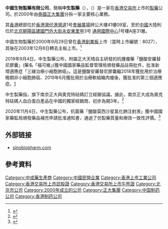 '''中國生物製藥有限公司'''，簡稱'''中生製藥'''（'''{{lang-en|Sino Biopharmaceutical Limited}}'''），（{{sehk|1177}}）是一家在[[香港交易所|香港交易所]]上市的[[製藥|製藥]]公司。於2000年由[[泰國|泰國]][[正大集團|正大集團]]分拆一家主要核心業務。{{fact|主要生產大容量注射劑、大容量注射劑(非PVC)、小容量注射劑、片劑、胶囊、颗粒劑、散劑等藥物。}}

其[[香港|香港]]總部位於[[香港|香港]][[灣仔|灣仔]][[港灣道|港灣道]]1号[[會展廣場|會展廣場]]辨公大樓41樓09室，至於[[中國|中國]]大陸則位於[[北京|北京]][[朝陽區|朝陽區]][[建國門外大街|建國門外大街]][[永安東里甲|永安東里甲]]3号 [[通用國際中心|通用國際中心]]1号樓A座31層。

中國生物製藥於2000年9月29日曾在[[香港創業板|香港創業板]]上市（當時上市編號：8027），其後在2003年12月8日轉去主板上市。<ref>{{Cite web |url=http://www.cppharm.com/nav/AboutUs/2546.html |title=中國生物製藥有限公司網站：公司概要 |accessdate=2020-06-05 |archive-date=2020-06-05 |archive-url=https://web.archive.org/web/20200605025153/http://www.cppharm.com/nav/AboutUs/2546.html |dead-url=no }}</ref>

{{fact|2019年3月4日中生製藥附屬公司南京正大天晴製藥有限公司和美國AbproTherapeutics公司達成了一項價值最高達40億美元的交易，雙方將利用Abpro公司專有的抗體發現平台DiversImmune開發多種創新雙特異性抗體療法}}

2019年9月4日，中生製藥公布，附屬正大天晴自主研發的抗腫瘤藥「鹽酸安羅替尼膠囊」(藥名「福可維」)獲中國國家藥品監督管理局頒發藥品註冊批件，批准新增適應症「三線治療小細胞肺癌」。這是鹽酸安羅替尼膠囊繼2018年獲批用於治療晚期非小細胞肺癌、2019年6月獲批用於治療軟組織肉瘤後，獲批准的第三個適應症。[https://www.aastocks.com/tc/stocks/news/aafn-con/NOW.964073/positive-news]{{Wayback|url=https://www.aastocks.com/tc/stocks/news/aafn-con/NOW.964073/positive-news |date=20190905024953 }}

中生製藥指，旗下南京正大與奧克特砝碼訂立經銷協議。據此，南京正大成為奧克特砝碼人血白蛋白產品在中國的獨家經銷商，初步為期3年。<ref>{{Cite web|title=中生製藥(01177)與奧克特砝碼訂立經銷協議|url=http://www.aimpact.com/article/zho/中生製藥-01177-與奧克特砝碼訂立經銷協議-7776305752|accessdate=2020-02-20|date=2020-01-21|work=AIMPACT 鋒投|archive-date=2020-02-20|archive-url=https://web.archive.org/web/20200220021515/http://www.aimpact.com/article/zho/%25E4%25B8%25AD%25E7%2594%259F%25E8%25A3%25BD%25E8%2597%25A5-01177-%25E8%2588%2587%25E5%25A5%25A7%25E5%2585%258B%25E7%2589%25B9%25E7%25A0%259D%25E7%25A2%25BC%25E8%25A8%2582%25E7%25AB%258B%25E7%25B6%2593%25E9%258A%25B7%25E5%258D%2594%25E8%25AD%25B0-7776305752|dead-url=no}}</ref>

2020年11月4日，中生製藥公布，抗菌藥「鹽酸莫西沙星氯化鈉注射液」獲中國國家藥監局頒發藥品補充申請批准通知書，通過了仿製藥質量和療效一致性評價。<ref>{{Cite web|title=中生製藥(01177.HK)呼吸道感染藥獲國家藥監局一致性評價|url=https://hk.finance.yahoo.com/news/%E4%B8%AD%E7%94%9F%E8%A3%BD%E8%97%A5-01177-hk-%E5%91%BC%E5%90%B8%E9%81%93%E6%84%9F%E6%9F%93%E8%97%A5%E7%8D%B2%E5%9C%8B%E5%AE%B6%E8%97%A5%E7%9B%A3%E5%B1%80-%E8%87%B4%E6%80%A7%E8%A9%95%E5%83%B9-040508101.html|accessdate=|author=|date=|format=|publisher=|language=}}</ref>

==外部链接==
*[http://www.sinobiopharm.com sinobiopharm.com]{{Wayback|url=http://www.sinobiopharm.com/ |date=20200208223717 }}

== 參考資料 ==
{{Reflist}}

{{正大集團}}
{{Hang Seng China Enterprises Index}}
{{Hang Seng Index Constituent Stocks}}

[[Category:中成藥生產商|Category:中成藥生產商]]
[[Category:中國民營企業|Category:中國民營企業]]
[[Category:香港上市工業公司|Category:香港上市工業公司]]
[[Category:香港交易所上市認股證|Category:香港交易所上市認股證]]
[[Category:香港交易所上市牛熊證|Category:香港交易所上市牛熊證]]
[[Category:北京市公司|Category:北京市公司]]
[[Category:2000年成立的公司|Category:2000年成立的公司]]
[[Category:正大集團|Category:正大集團]]
[[Category:中国制药公司|Category:中国制药公司]]
[[Category:香港制药公司|Category:香港制药公司]]